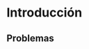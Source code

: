 # Introducción

## Problemas {-}

\begin{enumerate}[label=\arabic*.]
  \item \textit{O Universo conhecido}. Utilizando a informação dada no texto, estimar as seguintes magnitudes:
  \begin{enumerate}[label=(\alph*)]
    \item A massa total do Universo conhecido.
    \item A densidade média da matéria no Universo.
    \item A relação entre o raio do universo conhecido e o do próton. (Tomar o raio do próton como $10^{-13}$ cm; massa do próton: $1,7 \times 10^{-29}$ g.)
  \end{enumerate}
\end{enumerate}

